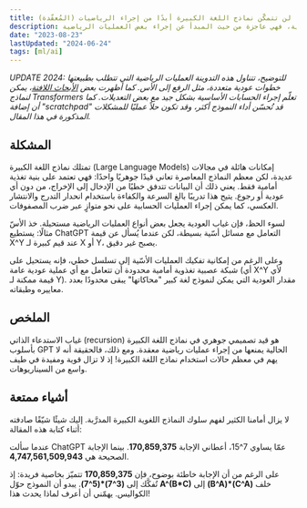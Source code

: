 ```yaml
---
title: لن تتمكّن نماذج اللغة الكبيرة أبدًا من إجراء الرياضيات (المُعقّدة)
description: لأن معماريات نماذج اللغة الكبيرة المعاصرة تفتقر إلى العودية، فهي عاجزة من حيث المبدأ عن إجراء بعض العمليات الرياضية.
date: "2023-08-23"
lastUpdated: "2024-06-24"
tags: [ml/ai]
---
```


_UPDATE 2024: للتوضيح، تتناول هذه التدوينة العمليات الرياضية التي تتطلب بطبيعتها خطوات عودية متعددة، مثل الرفع إلى الأس. كما أظهرت بعض [الأبحاث اللافتة](https://arxiv.org/abs/2405.17399v1)، يمكن لنماذج Transformers تعلّم إجراء الحسابات الأساسية بشكل جيد مع بعض التعديلات. كما أن إضافة "scratchpad" قد تُحسّن أداء النموذج أكثر، وقد تكون حلاً عمليًا للمشكلات المذكورة في هذا المقال._

## المشكلة

تمتلك نماذج اللغة الكبيرة (Large Language Models) إمكانات هائلة في مجالات عديدة، لكن معظم النماذج المعاصرة تعاني قيدًا جوهريًا واحدًا: فهي تعتمد على بنية تغذية أمامية فقط. يعني ذلك أن البيانات تتدفق خطيًا من الإدخال إلى الإخراج، من دون أي عودية أو رجوع. يتيح هذا تدريبًا بالغ السرعة والكفاءة باستخدام انحدار التدرج والانتشار العكسي، كما يمكن إجراء العمليات الحسابية على نحو متوازٍ عبر ضرب المصفوفات.

لسوء الحظ، فإن غياب العودية يجعل بعض أنواع العمليات الرياضية مستحيلة. خذ الأسّ مثالًا: يستطيع ChatGPT التعامل مع مسائل أسّية بسيطة، لكن عندما يُسأل عن قيمة X^Y عند قيم كبيرة لـ X أو Y، يصبح غير دقيق.

وعلى الرغم من إمكانية تفكيك العمليات الأسّية إلى تسلسل خطي، فإنه يستحيل على شبكة عصبية تغذوية أمامية محدودة أن تتعامل مع أي عملية عودية عامة (أي X^Y لأي قيمة ممكنة لـ Y). مقدار العودية التي يمكن لنموذج لغة كبير "محاكاتها" يبقى محدودًا بعدد معاييره وطبقاته.

## الملخص

غياب الاستدعاء الذاتي (recursion) هو قيد تصميمي جوهري في نماذج اللغة الكبيرة بأسلوب GPT الحالية يمنعها من إجراء عمليات رياضية معقدة. ومع ذلك، فالحقيقة أنه لا يهم في معظم حالات استخدام نماذج اللغة الكبيرة! إذ لا تزال قوية ومفيدة في طيف واسع من السيناريوهات.

## أشياء ممتعة

لا يزال أمامنا الكثير لفهم سلوك النماذج اللغوية الكبيرة المدرَّبة. إليك شيئًا شيّقًا صادفته أثناء كتابة هذه المقالة:

عندما سألت ChatGPT عمّا يساوي 7^15، أعطاني الإجابة **170,859,375**. بينما الإجابة الصحيحة هي **4,747,561,509,943**.

على الرغم من أن الإجابة خاطئة بوضوح، فإن **170,859,375** تتميّز بخاصية فريدة: إذ تُفكَّك إلى **(3^7)\*(5^7)**. يبدو أن النموذج حوّل **A^(B\*C)** إلى **(B^A)\*(C^A)** خلف الكواليس. يهمّني أن أعرف لماذا يحدث هذا!